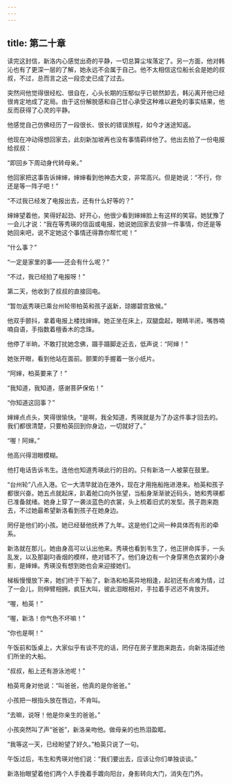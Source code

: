 ```yaml
---
---
---
```

title: 第二十章
---




读完这封信，新洛内心感觉出奇的平静，一切总算尘埃落定了。另一方面，他对韩沁也有了更深一层的了解，她永远不会属于自己。他不太相信这位船长会是她的叔叔，不过，总而言之这一段恋史已成了过去。

突然间他觉得很经松、很自在，心头长期的压郁似乎已顿然卸去，韩沁离开他已经很肯定地成了定局。由于这份解脱感和自己甘心承受这种难以避免的事实结果，他反而获得了心灵的平静。

他感觉自己仿佛经历了一段很长、很长的错误旅程，如今才迷途知返。

他现在冲动得想回家去，此刻新加坡再也没有事情羁绊他了。他出去拍了一份电报给叔叔：

“即回乡下周动身代转母亲。”

他回家把这事告诉婶婶，婶婶看到他神态大变，非常高兴。但是她说：“不行，你还是等一阵子吧！”

“不过我已经发了电报出去，还有什么好等的？”

婶婶望着他，笑得好起劲、好开心，他很少看到婶婶脸上有这样的笑容。她犹豫了一会儿才说：“我在等秀瑛的信函或电报，她说她回家去安排一件事情，你还是等她回来吧，说不定她这个事情还得靠你帮忙呢！”

“什么事？”

“一定是家里的事——还会有什么呢？”

“不过，我已经拍了电报呀！”

第二天，他收到了叔叔的直接回电。

“暂勿返秀瑛已乘台州轮带柏英和孩子返新，琼娜碧宫致候。”

他双手颤抖，拿着电报上楼找婶婶。她正坐在床上，双腿盘起，眼睛半闭，嘴唇喃喃自语，手指数着檀香木的念珠。

他停了半晌，不敢打扰她念佛，蹑手蹑脚走近去，低声说：“阿婶！”

她张开眼，看到他站在面前。颤栗的手握着一张小纸片。

“阿婶，柏英要来了！”

“我知道，我知道，感谢菩萨保佑！”

“你知道这回事？”

婶婶点点头，笑得很愉快。“是啊，我全知道，秀瑛就是为了办这件事才回去的。我们都很清楚，只要柏英回到你身边，一切就好了。”

“喔！阿婶。”

他高兴得泪眼模糊。

他打电话告诉韦生。连他也知道秀瑛此行的目的。只有新洛一人被蒙在鼓里。

“台州轮”八点入港。它一大清早就泊在港外，现在才用拖船拖进港来。柏英和孩子都很兴奋。她五点就起床，趴着舱口向外张望，当船身渐渐驶近码头，她和秀瑛都已准备就绪。她身上穿了一袭淡蓝色的衣裳，头上梳着旧式的发型。孩子跑来跑去，不过她最希望新洛看到孩子在她身边。

罔仔是他们的小孩。她已经替他抚养了九年。这是他们之间一种具体而有形的牵系。

新洛就在那儿，她由身高可以认出他来。秀瑛也看到韦生了，他正拼命挥手，一头乱发，以及那副叼香烟的模样，绝对错不了。他们身边有一个身穿黑色衣裳的小身影，是婶婶。秀瑛没有想到她也会来迎接她们。

梯板慢慢放下来，她们终于下船了。新洛和柏英异地相逢，起初还有点难为情，过了一会儿，则伸臂相拥，疯狂大叫，彼此泪眼相对，手拉着手迟迟不肯放开。

“喔，柏英！”

“喔，新洛！你气色不坏嘛！”

“你也是啊！”

午饭前和饭桌上，大家似乎有谈不完的话，罔仔在房子里跑来跑去，向新洛描述他们所坐的大船。

“叔叔，船上还有游泳池呢！”

柏英弯身对他说：“叫爸爸，他真的是你爸爸。”

小孩把一根指头放在唇边，不肯叫。

“去嘛，说呀！他是你亲生的爸爸。”

小孩突然叫了声“爸爸”，新洛亲吻他。做母亲的也热泪盈眶。

“我等这一天，已经盼望了好久。”柏英只说了一句。

午饭过后，韦生和秀瑛对他们说：“我们要出去，应该让你们单独谈谈。”

新洛抬眼望着他们两个人手挽着手踱向阳台，身影转向大门，消失在门外。
